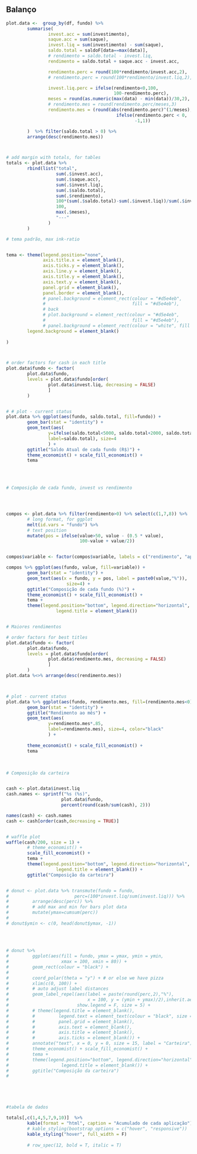 ## Balanço

```r



plot.data <-  group_by(df, fundo) %>%
        summarise(
                invest.acc = sum(investimento),
                saque.acc = sum(saque),
                invest.liq = sum(investimento) - sum(saque),
                saldo.total = saldoF[data==max(data)],
                # rendimento = saldo.total - invest.liq,
                rendimento = saldo.total + saque.acc - invest.acc,

                rendimento.perc = round(100*rendimento/invest.acc,2),
                # rendimento.perc = round(100*rendimento/invest.liq,2),

                invest.liq.perc = ifelse(rendimento<0,100, 
                                         100-rendimento.perc),
                meses = round(as.numeric(max(data) - min(data))/30,2),
                # rendimento.mes = round(rendimento.perc/meses,3)
                rendimento.mes = (round(abs(rendimento.perc)^(1/meses),3)*
                                          ifelse(rendimento.perc < 0,
                                                 -1,1))

        )  %>% filter(saldo.total > 0) %>% 
        arrange(desc(rendimento.mes))



# add margin with totals, for tables
totals <- plot.data %>%    
        rbind(list("total",
                   sum(.$invest.acc),
                   sum(.$saque.acc),
                   sum(.$invest.liq),
                   sum(.$saldo.total),
                   sum(.$rendimento),
                   100*(sum(.$saldo.total)-sum(.$invest.liq))/sum(.$invest.liq),
                   100,
                   max(.$meses),
                   "---"
                )
        ) 


```

```r


# tema padrão, max ink-ratio


tema <- theme(legend.position="none",
              axis.title.x = element_blank(),
              axis.ticks.y = element_blank(),
              axis.line.y = element_blank(),
              axis.title.y = element_blank(),
              axis.text.y = element_blank(),
              panel.grid = element_blank(),
              panel.border = element_blank(),
              # panel.background = element_rect(colour = "#d5e4eb", 
              #                                 fill = "#d5e4eb"),
              # back
              # plot.background = element_rect(colour = "#d5e4eb", 
              #                                 fill = "#d5e4eb"),
              # panel.background = element_rect(colour = "white", fill = "white"),
        legend.background = element_blank()
                
)



# order factors for cash in each title
plot.data$fundo <- factor(
        plot.data$fundo,
        levels = plot.data$fundo[order(
                plot.data$invest.liq, decreasing = FALSE)
                ]
        )


# # plot - current status
plot.data %>% ggplot(aes(fundo, saldo.total, fill=fundo)) +
        geom_bar(stat = "identity") + 
        geom_text(aes(
                y=ifelse(saldo.total<5000, saldo.total+2000, saldo.total-3000),
                label=saldo.total), size=4
                ) +        
        ggtitle("Saldo Atual de cada fundo (R$)") +
        theme_economist() + scale_fill_economist() +
        tema        
     


```


<br>


```r
# Composição de cada fundo, invest vs rendimento




compos <- plot.data %>% filter(rendimento>0) %>% select(c(1,7,8)) %>%
        # long format, for ggplot
        melt(id.vars = "fundo") %>%
        # text position
        mutate(pos = ifelse(value>50, value - (0.5 * value), 
                            100-value + value/2))


compos$variable <- factor(compos$variable, labels = c("rendimento", "aplicado"))

compos %>% ggplot(aes(fundo, value, fill=variable)) +
        geom_bar(stat = "identity") +
        geom_text(aes(x = fundo, y = pos, label = paste0(value,"%")),
                       size=4) +
        ggtitle("Composição de cada fundo (%)") +
        theme_economist() + scale_fill_economist() +
        tema +
        theme(legend.position="bottom", legend.direction="horizontal",
                   legend.title = element_blank())



```

```r
# Maiores rendimentos

# order factors for best titles
plot.data$fundo <- factor(
        plot.data$fundo,
        levels = plot.data$fundo[order(
                plot.data$rendimento.mes, decreasing = FALSE)
                ]
        )
plot.data %<>% arrange(desc(rendimento.mes))



# plot - current status
plot.data %>% ggplot(aes(fundo, rendimento.mes, fill=(rendimento.mes<0))) +
        geom_bar(stat = "identity") + 
        ggtitle("Rendimento ao mês") +
        geom_text(aes(
                y=rendimento.mes*.85,
                label=rendimento.mes), size=4, color="black"
                ) +
   
        theme_economist() + scale_fill_economist() +
        tema 


```
<br>


```r

# Composição da carteira


cash <- plot.data$invest.liq
cash.names <- sprintf("%s (%s)",
                     plot.data$fundo,
                     percent(round(cash/sum(cash), 2)))

names(cash) <- cash.names
cash <- cash[order(cash,decreasing = TRUE)]


# waffle plot
waffle(cash/200, size = 1) + 
        # theme_economist() + 
        scale_fill_economist() +
        tema +
        theme(legend.position="bottom", legend.direction="horizontal",
                   legend.title = element_blank()) +
        ggtitle("Composição da carteira")



```


```r


# donut <- plot.data %>% transmute(fundo = fundo,
#                         perc=(100*invest.liq/sum(invest.liq))) %>% 
#         arrange(desc(perc)) %>% 
#         # add max and min for bars plot data 
#         mutate(ymax=cumsum(perc))
# 
# donut$ymin <- c(0, head(donut$ymax, -1))
                
                        
                        
                        
# donut %>%
#         ggplot(aes(fill = fundo, ymax = ymax, ymin = ymin, 
#                    xmax = 100, xmin = 80)) +
#         geom_rect(colour = "black") +
#         
#         coord_polar(theta = "y") + # or else we have pizza
#         xlim(c(0, 100)) +
#         # auto adjust label distances
#         geom_label_repel(aes(label = paste(round(perc,2),"%"), 
#                              x = 100, y = (ymin + ymax)/2),inherit.aes = F,
#                          show.legend = F, size = 5) +
#         # theme(legend.title = element_blank(),
#         #         legend.text = element_text(colour = "black", size = 15),
#         #         panel.grid = element_blank(),
#         #         axis.text = element_blank(),
#         #         axis.title = element_blank(),
#         #         axis.ticks = element_blank()) +
#         annotate("text", x = 0, y = 0, size = 15, label = "Carteira") +
#         theme_economist() + scale_fill_economist() +
#         tema +
#         theme(legend.position="bottom", legend.direction="horizontal",
#                    legend.title = element_blank()) +
#         ggtitle("Composição da carteira")
#         






```



```r

#tabela de dados

totals[,c(1,4,5,7,9,10)]  %>% 
        kable(format = "html", caption = "Acumulado de cada aplicação") %>%
        # kable_styling(bootstrap_options = c("hover", "responsive"))
        kable_styling("hover", full_width = F)
         
        # row_spec(12, bold = T, italic = T)
```

